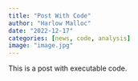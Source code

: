 ```yaml
---
title: "Post With Code"
author: "Harlow Malloc"
date: "2022-12-17"
categories: [news, code, analysis]
image: "image.jpg"
---
```


This is a post with executable code.
